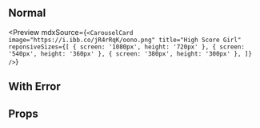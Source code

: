 
<Meta title="Components|Carousel Card" component={CarouselCard} />

## Normal

<Preview
  mdxSource={`<CarouselCard
      image="https://i.ibb.co/jR4rRqK/oono.png"
      title="High Score Girl"
      reponsiveSizes={[
        { screen: '1080px', height: '720px' },
        { screen: '540px', height: '360px' },
        { screen: '380px', height: '300px' },
      ]}
    />`}
>
  <Story name="Normal">
    <CarouselCard
      image="https://i.ibb.co/jR4rRqK/oono.png"
      title="High Score Girl"
      responsiveSizes={[
        { screen: '1080px', height: '720px' },
        { screen: '540px', height: '360px' },
        { screen: '380px', height: '300px' },
      ]}
    />
  </Story>
</Preview>

## With Error

<Preview>
  <Story name="With Error">
    <CarouselCard
      image="https://i.ibb.co/jR4rRqK/oono.webp"
      title="High Score Girl"
      titleColor="#DDD"
    />
  </Story>
</Preview>

## Props

<Props of={CarouselCard} />
